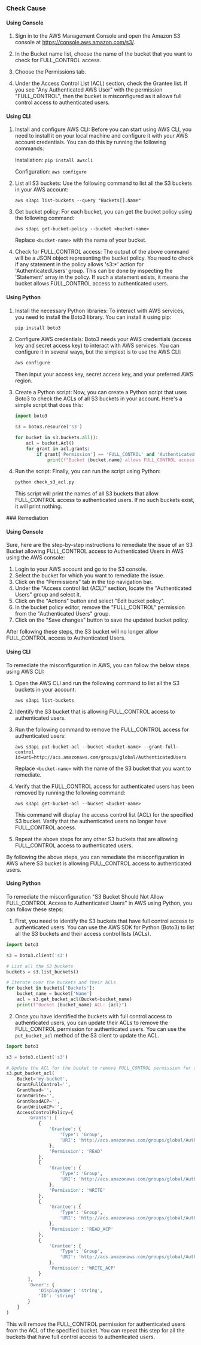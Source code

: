 

<Tabs><Tab title='Cause'>
### Check Cause

#### Using Console

1. Sign in to the AWS Management Console and open the Amazon S3 console at https://console.aws.amazon.com/s3/.

2. In the Bucket name list, choose the name of the bucket that you want to check for FULL_CONTROL access.

3. Choose the Permissions tab.

4. Under the Access Control List (ACL) section, check the Grantee list. If you see "Any Authenticated AWS User" with the permission "FULL_CONTROL", then the bucket is misconfigured as it allows full control access to authenticated users.

#### Using CLI

1. Install and configure AWS CLI: Before you can start using AWS CLI, you need to install it on your local machine and configure it with your AWS account credentials. You can do this by running the following commands:

   Installation: `pip install awscli`
   
   Configuration: `aws configure`

2. List all S3 buckets: Use the following command to list all the S3 buckets in your AWS account:

   `aws s3api list-buckets --query "Buckets[].Name"`

3. Get bucket policy: For each bucket, you can get the bucket policy using the following command:

   `aws s3api get-bucket-policy --bucket <bucket-name>`

   Replace `<bucket-name>` with the name of your bucket.

4. Check for FULL_CONTROL access: The output of the above command will be a JSON object representing the bucket policy. You need to check if any statement in the policy allows 's3:*' action for 'AuthenticatedUsers' group. This can be done by inspecting the 'Statement' array in the policy. If such a statement exists, it means the bucket allows FULL_CONTROL access to authenticated users.

#### Using Python

1. Install the necessary Python libraries: To interact with AWS services, you need to install the Boto3 library. You can install it using pip:

   ```bash
   pip install boto3
   ```

2. Configure AWS credentials: Boto3 needs your AWS credentials (access key and secret access key) to interact with AWS services. You can configure it in several ways, but the simplest is to use the AWS CLI:

   ```bash
   aws configure
   ```

   Then input your access key, secret access key, and your preferred AWS region.

3. Create a Python script: Now, you can create a Python script that uses Boto3 to check the ACLs of all S3 buckets in your account. Here's a simple script that does this:

   ```python
   import boto3

   s3 = boto3.resource('s3')

   for bucket in s3.buckets.all():
       acl = bucket.Acl()
       for grant in acl.grants:
           if grant['Permission'] == 'FULL_CONTROL' and 'AuthenticatedUsers' in grant['Grantee']['URI']:
               print(f"Bucket {bucket.name} allows FULL_CONTROL access to authenticated users.")
   ```

4. Run the script: Finally, you can run the script using Python:

   ```bash
   python check_s3_acl.py
   ```

   This script will print the names of all S3 buckets that allow FULL_CONTROL access to authenticated users. If no such buckets exist, it will print nothing.

</Tab>

<Tab title='Remediation'>
### Remediation

#### Using Console

Sure, here are the step-by-step instructions to remediate the issue of an S3 Bucket allowing FULL_CONTROL access to Authenticated Users in AWS using the AWS console:

1. Login to your AWS account and go to the S3 console.
2. Select the bucket for which you want to remediate the issue.
3. Click on the "Permissions" tab in the top navigation bar.
4. Under the "Access control list (ACL)" section, locate the "Authenticated Users" group and select it.
5. Click on the "Actions" button and select "Edit bucket policy".
6. In the bucket policy editor, remove the "FULL_CONTROL" permission from the "Authenticated Users" group.
7. Click on the "Save changes" button to save the updated bucket policy.

After following these steps, the S3 bucket will no longer allow FULL_CONTROL access to Authenticated Users.

#### Using CLI

To remediate the misconfiguration in AWS, you can follow the below steps using AWS CLI:

1. Open the AWS CLI and run the following command to list all the S3 buckets in your account:

   ```
   aws s3api list-buckets
   ```

2. Identify the S3 bucket that is allowing FULL_CONTROL access to authenticated users.

3. Run the following command to remove the FULL_CONTROL access for authenticated users:

   ```
   aws s3api put-bucket-acl --bucket <bucket-name> --grant-full-control id=uri=http://acs.amazonaws.com/groups/global/AuthenticatedUsers
   ```

   Replace `<bucket-name>` with the name of the S3 bucket that you want to remediate.

4. Verify that the FULL_CONTROL access for authenticated users has been removed by running the following command:

   ```
   aws s3api get-bucket-acl --bucket <bucket-name>
   ```

   This command will display the access control list (ACL) for the specified S3 bucket. Verify that the authenticated users no longer have FULL_CONTROL access.

5. Repeat the above steps for any other S3 buckets that are allowing FULL_CONTROL access to authenticated users.

By following the above steps, you can remediate the misconfiguration in AWS where S3 bucket is allowing FULL_CONTROL access to authenticated users.

#### Using Python

To remediate the misconfiguration "S3 Bucket Should Not Allow FULL_CONTROL Access to Authenticated Users" in AWS using Python, you can follow these steps:

1. First, you need to identify the S3 buckets that have full control access to authenticated users. You can use the AWS SDK for Python (Boto3) to list all the S3 buckets and their access control lists (ACLs).

```python
import boto3

s3 = boto3.client('s3')

# List all the S3 buckets
buckets = s3.list_buckets()

# Iterate over the buckets and their ACLs
for bucket in buckets['Buckets']:
    bucket_name = bucket['Name']
    acl = s3.get_bucket_acl(Bucket=bucket_name)
    print(f"Bucket {bucket_name} ACL: {acl}")
```

2. Once you have identified the buckets with full control access to authenticated users, you can update their ACLs to remove the FULL_CONTROL permission for authenticated users. You can use the `put_bucket_acl` method of the S3 client to update the ACL.

```python
import boto3

s3 = boto3.client('s3')

# Update the ACL for the bucket to remove FULL_CONTROL permission for authenticated users
s3.put_bucket_acl(
    Bucket='my-bucket',
    GrantFullControl='',
    GrantRead='',
    GrantWrite='',
    GrantReadACP='',
    GrantWriteACP='',
    AccessControlPolicy={
        'Grants': [
            {
                'Grantee': {
                    'Type': 'Group',
                    'URI': 'http://acs.amazonaws.com/groups/global/AuthenticatedUsers'
                },
                'Permission': 'READ'
            },
            {
                'Grantee': {
                    'Type': 'Group',
                    'URI': 'http://acs.amazonaws.com/groups/global/AuthenticatedUsers'
                },
                'Permission': 'WRITE'
            },
            {
                'Grantee': {
                    'Type': 'Group',
                    'URI': 'http://acs.amazonaws.com/groups/global/AuthenticatedUsers'
                },
                'Permission': 'READ_ACP'
            },
            {
                'Grantee': {
                    'Type': 'Group',
                    'URI': 'http://acs.amazonaws.com/groups/global/AuthenticatedUsers'
                },
                'Permission': 'WRITE_ACP'
            }
        ],
        'Owner': {
            'DisplayName': 'string',
            'ID': 'string'
        }
    }
)
```

This will remove the FULL_CONTROL permission for authenticated users from the ACL of the specified bucket. You can repeat this step for all the buckets that have full control access to authenticated users.


</Tab>
</Tabs>